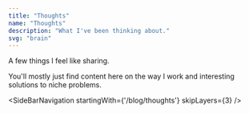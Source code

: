```yaml
---
title: "Thoughts"
name: "Thoughts"
description: "What I've been thinking about."
svg: "brain"
---
```

A few things I feel like sharing.

      
You'll mostly just find content here on the way I work and interesting
solutions to niche problems.


<SideBarNavigation startingWith={'/blog/thoughts'} skipLayers={3} />
